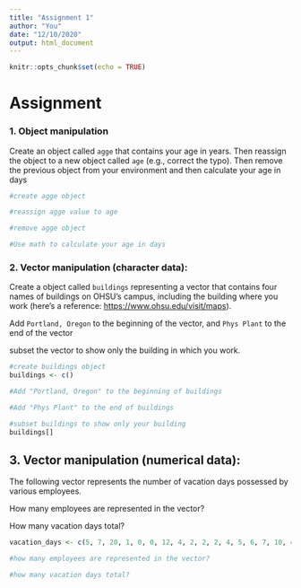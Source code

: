 ```yaml
---
title: "Assignment 1"
author: "You"
date: "12/10/2020"
output: html_document
---
```


```r
knitr::opts_chunk$set(echo = TRUE)
```

# Assignment

### 1. Object manipulation

Create an object called `agge` that contains your age in years. Then reassign the object to a new object called `age` (e.g., correct the typo). Then remove the previous object from your environment and then calculate your age in days

```r
#create agge object

#reassign agge value to age

#remove agge object

#Use math to calculate your age in days

```

### 2. Vector manipulation (character data):

Create a object called `buildings` representing a vector that contains four names of buildings on OHSU's campus, including the building where you work (here's a reference: <https://www.ohsu.edu/visit/maps>).

Add `Portland, Oregon` to the beginning of the vector, and `Phys Plant` to the end of the vector

subset the vector to show only the building in which you work.

```r
#create buildings object
buildings <- c()

#Add "Portland, Oregon" to the beginning of buildings

#Add "Phys Plant" to the end of buildings

#subset buildings to show only your building
buildings[]

```

## 3. Vector manipulation (numerical data):

The following vector represents the number of vacation days possessed by various employees.

How many employees are represented in the vector?

How many vacation days total?

```r
vacation_days <- c(5, 7, 20, 1, 0, 0, 12, 4, 2, 2, 2, 4, 5, 6, 7, 10, 4)

#how many employees are represented in the vector?

#how many vacation days total?
```

